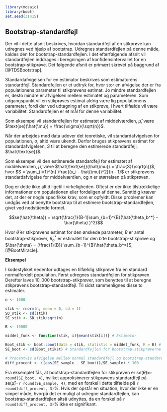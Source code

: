 ```r
library(mosaic)
library(boot)
set.seed(31415)
```

## Bootstrap-standardfejl {#boot-standardfejl}

Der vil i dette afsnit beskrives, hvordan standardfejl af en stikprøve kan udregnes ved hjælp af bootstrap. Udregnes standardfejlen på denne måde, kaldes den for bootstrap-standardfejlen. I det efterfølgende afsnit vil standardfejlen inddrages i beregningen af konfidensintervallet for en bootstrap-stikprøve. Det følgende afsnit er primært skrevet på baggrund af [@TDSBootstrap].

Standardafvigelsen for en estimator beskrives som estimatorens standardfejl. Standardfejlen er et udtryk for, hvor stor en afvigelse der er fra populationens parameter til stikprøvens estimat. Jo mindre standardfejlen er, desto mindre er afvigelsen mellem estimatet og parameteren. Som udgangspunkt vil en stikprøves estimat aldrig være lig populationens parameter, fordi der ved udtagning af en stikprøve, i hvert tilfælde vil være variabilitet. Standardfejlen er et mål for denne variabilitet.

Som eksempel vil standardfejlen for estimatet af middelværdien, $\hat{\mu}$, være $\text{se}(\hat{\mu}) = \frac{\sigma}{\sqrt{n}}$.

Når der arbejdes med data udover det teoretiske, vil standardafvigelsen for populationen, $\sigma$, altid være ukendt. Derfor bruges stikprøvens estimat for standardafvigelsen, $S$ til at beregne den estimerede standardfejl, $\hat{\text{se}}$. 

Som eksempel vil den estimerede standardfejl for estimatet af middelværdien, $\hat{\mu}$, være  $\hat{\text{se}}(\hat{\mu}) = \frac{S}{\sqrt{n}}$, hvor $S = \sum_{i=1}^{n} \frac{(x_i - \hat{\mu})^2}{n - 1}$ er stikprøvens standardafvigelse for middelværdien, og $n$ er størrelsen på stikprøven.

Dog er dette ikke altid ligetil i virkeligheden. Oftest er der ikke tilstrækkelige informationer om populationen eller fordeligen af denne. Samtidig kræver det, at der er nogle specifikke krav, som er opfyldt. Disse problemer kan undgås ved at benytte bootstrap til at estimere bootstrap-standardfejlen, givet ved nedstående formel.

$$se(\hat{\theta}) = \sqrt{\frac{1}{B-1}\sum_{b=1}^{B}(\hat{\theta_b^*} - \bar{\theta} )^2}$$

Hvor $\hat{\theta}$ er stikprøvens estimat for den ønskede parameter, $B$ er antal bootstrap-stikprøver, $\hat\theta_b^*$ er estimatet for den $b$'te bootstrap-stikprøve og $\bar{\theta} = (\frac{1}{B}) \sum_{b=1}^{B}\hat{\theta_b^*}$, [@BootMiracle].

__Eksempel__ 

I kodestykket nedenfor udtages en tilfældig stikprøve fra en standard normalfordelt population. Først udregnes standardfejlen for stikprøven. Derefter laves $10,000$ bootstrap-stikprøver, som benyttes til at beregne stikprøvens bootstrap-standardfejl. Til sidst sammenlignes disse to estimater.

```r
n <- 1000

stik <- rnorm(n, mean = 0, sd = 1)
SD_stik <- sd(stik)
SE_stik <- SD_stik/sqrt(n)

B <- 10000

middel_funk <- function(stik, i){mean(stik[i])} # Estimator

Boot_stik <- boot::boot(data = stik, statistic = middel_funk, R = B) # Bootstrap-stikprøver
SE_boot <- sd(Boot_stik$t) # Standardfejlen for bootstrap-stikprøverne

# Procentvis afvigelse mellem normal standardfejl og bootstrap-standardfejl
diff_procent <- ((abs(SE_sample - SE_boot))/SE_sample) * 100
```

Fra eksemplet fås, at bootstrap-standardfejlen for stikprøven er $se(\hat{\theta})=$```r round(SE_boot, 4)```, hvilket approksimerer stikprøvens standardfejl på $\text{se}(\hat{\mu})=$```r round(SE_sample, 4)```, med en forskel i dette tilfælde på ```r round(diff_procent, 3)```$\%$. Hvis der opstår en situation, hvor der ikke er en simpel måde, hvorpå det er muligt at udregne standardfejlen, kan bootstrap-standardfejlen altså udnyttes, da en forskel på ```r round(diff_procent, 3)```$\%$ ikke er signifikant. 

